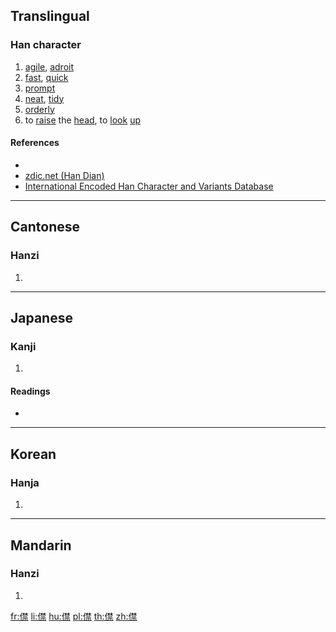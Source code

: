 ==Translingual==

===Han character===
{{Han char|rn=9|rad=人|as=13|sn=15|four=24291|canj=ODDF|ids=⿰亻禁}}

# [[agile]], [[adroit]]
# [[fast]], [[quick]]
# [[prompt]]
# [[neat]], [[tidy]]
# [[order]]ly
# to [[raise]] the [[head]], to [[look]] [[up]]

====References====
* {{Han ref|kx=0118.090|dkj=01161|dj=0250.200|hdz=10223.140|uh=50F8|ud=20728|bh=E4E9|bd=58601}}
* [http://www.zdic.net/zd/zi/ZdicE5Zdic83ZdicB8.htm zdic.net (Han Dian)]
* [http://chardb.iis.sinica.edu.tw/variants.jsp?cid=7403 International Encoded Han Character and Variants Database]

----

==Cantonese==

===Hanzi===
{{yue-hanzi|jyut=|y=gam3}}

# {{defn|lang=yue|sort=人13}}

----

==Japanese==

===Kanji===
{{ja-kanji|grade=|rs=人13}}

# {{defn|lang=ja|sort=人13}}

====Readings====
* {{ja-readings|on=[[きん]] (kin), [[こん]] (kon)|kun=[[あおぐ]] (aogu)}}

----

==Korean==

===Hanja===
{{ko-hanja|hangeul=금|rv=geum|mr=kŭm}}

# {{defn|lang=ko|sort=人13}}

----

==Mandarin==

===Hanzi===
{{cmn-hanzi|pin=[[jìn]] ([[jin4]])|wg=chin<sup>4</sup>}}

# {{defn|lang=cmn|sort=人13}}

[[fr:僸]]
[[li:僸]]
[[hu:僸]]
[[pl:僸]]
[[th:僸]]
[[zh:僸]]